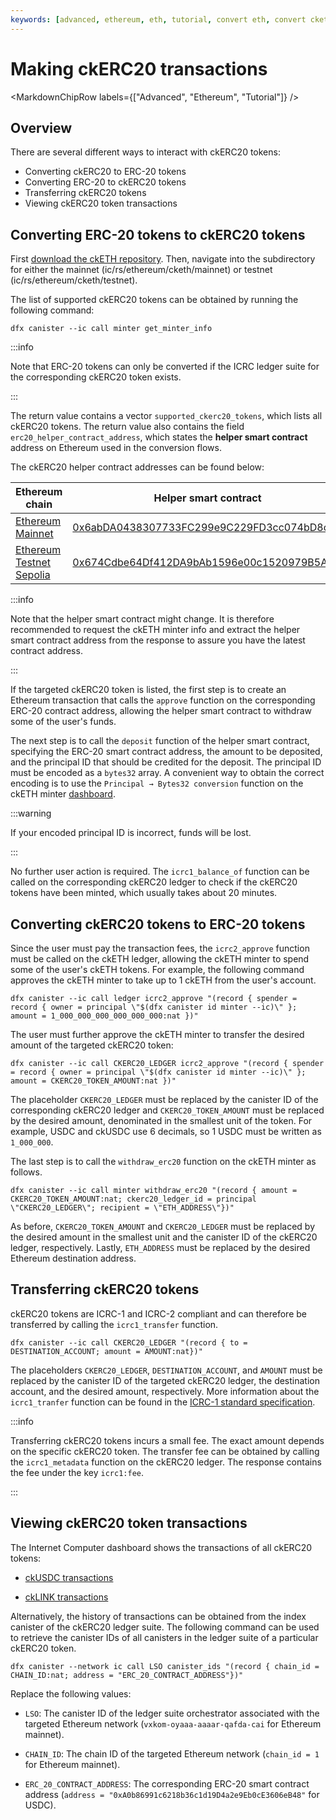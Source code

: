 ```yaml
---
keywords: [advanced, ethereum, eth, tutorial, convert eth, convert cketh, transfer cketh, use cketh, send cketh]
---
```



# Making ckERC20 transactions

<MarkdownChipRow labels={["Advanced", "Ethereum", "Tutorial"]} />

## Overview

There are several different ways to interact with ckERC20 tokens:

- Converting ckERC20 to ERC-20 tokens
- Converting ERC-20 to ckERC20 tokens
- Transferring ckERC20 tokens
- Viewing ckERC20 token transactions

## Converting ERC-20 tokens to ckERC20 tokens

First [download the ckETH repository](https://github.com/dfinity/ic/tree/master/rs/ethereum/cketh). Then, navigate into the subdirectory for either the mainnet (ic/rs/ethereum/cketh/mainnet) or testnet (ic/rs/ethereum/cketh/testnet).

The list of supported ckERC20 tokens can be obtained by running the following command:

```
dfx canister --ic call minter get_minter_info
```

:::info

Note that ERC-20 tokens can only be converted if the ICRC ledger suite for the
corresponding ckERC20 token exists.

:::

The return value contains a vector `supported_ckerc20_tokens`, which lists all ckERC20 tokens.
The return value also contains the field `erc20_helper_contract_address`, which states the **helper smart contract** address on Ethereum used in the conversion flows.

The ckERC20 helper contract addresses can be found below:

|Ethereum chain |Helper smart contract |
|---------------|----------------------|
|[Ethereum Mainnet](https://github.com/ethereum-lists/chains/blob/master/_data/chains/eip155-1.json)|[0x6abDA0438307733FC299e9C229FD3cc074bD8cC0](https://etherscan.io/address/0x6abDA0438307733FC299e9C229FD3cc074bD8cC0)|
|[Ethereum Testnet Sepolia](https://github.com/ethereum-lists/chains/blob/master/_data/chains/eip155-11155111.json)|[0x674Cdbe64Df412DA9bAb1596e00c1520979B5A23](https://sepolia.etherscan.io/address/0x674Cdbe64Df412DA9bAb1596e00c1520979B5A23)|

:::info

Note that the helper smart contract might change. It is therefore recommended to request the ckETH minter info and extract the helper smart contract address from the response to assure you have the latest contract address.

:::

If the targeted ckERC20 token is listed, the first step is to create an Ethereum transaction that calls the `approve` function on the corresponding ERC-20 contract address, allowing the helper smart contract to withdraw some of the user's funds.

The next step is to call the `deposit` function of the helper smart contract, specifying the ERC-20 smart contract address, the amount to be deposited, and the principal ID that should be credited for the deposit. The principal ID must be encoded as a `bytes32` array. A convenient way to obtain the correct encoding is to use the `Principal → Bytes32 conversion` function on the ckETH minter [dashboard](https://sv3dd-oaaaa-aaaar-qacoa-cai.raw.icp0.io/dashboard).

:::warning

If your encoded principal ID is incorrect, funds will be lost.

:::

No further user action is required. The `icrc1_balance_of` function can be called on the corresponding ckERC20 ledger to check if the ckERC20 tokens have been minted, which usually takes about 20 minutes.


## Converting ckERC20 tokens to ERC-20 tokens

Since the user must pay the transaction fees, the `icrc2_approve` function must be called on the ckETH ledger, allowing the ckETH minter to spend some of the user's ckETH tokens.
For example, the following command approves the ckETH minter to take up to 1 ckETH from the user's account.

```
dfx canister --ic call ledger icrc2_approve "(record { spender = record { owner = principal \"$(dfx canister id minter --ic)\" }; amount = 1_000_000_000_000_000_000:nat })"
```

The user must further approve the ckETH minter to transfer the desired amount of the targeted ckERC20 token:

```
dfx canister --ic call CKERC20_LEDGER icrc2_approve "(record { spender = record { owner = principal \"$(dfx canister id minter --ic)\" }; amount = CKERC20_TOKEN_AMOUNT:nat })"
```

The placeholder `CKERC20_LEDGER` must be replaced by the canister ID of the corresponding ckERC20 ledger and `CKERC20_TOKEN_AMOUNT` must be replaced by the desired amount, denominated in the smallest unit of the token. For example, USDC and ckUSDC use 6 decimals, so 1 USDC must be written as `1_000_000`.

The last step is to call the `withdraw_erc20` function on the ckETH minter as follows.

```
dfx canister --ic call minter withdraw_erc20 "(record { amount = CKERC20_TOKEN_AMOUNT:nat; ckerc20_ledger_id = principal \"CKERC20_LEDGER\"; recipient = \"ETH_ADDRESS\"})"
```

As before, `CKERC20_TOKEN_AMOUNT` and `CKERC20_LEDGER` must be replaced by the desired amount in the smallest unit and the canister ID of the ckERC20 ledger, respectively.
Lastly, `ETH_ADDRESS` must be replaced by the desired Ethereum destination address.

## Transferring ckERC20 tokens

ckERC20 tokens are ICRC-1 and ICRC-2 compliant and can therefore be transferred by calling the `icrc1_transfer` function.

```
dfx canister --ic call CKERC20_LEDGER "(record { to = DESTINATION_ACCOUNT; amount = AMOUNT:nat})"
```

The placeholders `CKERC20_LEDGER`, `DESTINATION_ACCOUNT`, and `AMOUNT` must be replaced by the canister ID of the targeted ckERC20 ledger, the destination account, and the desired amount, respectively. More information about the `icrc1_tranfer` function can be found in the [ICRC-1 standard specification](https://github.com/dfinity/ICRC-1/tree/main/standards/ICRC-1).

:::info

Transferring ckERC20 tokens incurs a small fee. The exact amount depends on the specific ckERC20 token. The transfer fee can be obtained by calling the `icrc1_metadata` function on the ckERC20 ledger. The response contains the fee under the key `icrc1:fee`.

:::

## Viewing ckERC20 token transactions

The Internet Computer dashboard shows the transactions of all ckERC20 tokens:

- [ckUSDC transactions](https://dashboard.internetcomputer.org/ethereum/xevnm-gaaaa-aaaar-qafnq-cai/transactions)

- [ckLINK transactions](https://dashboard.internetcomputer.org/ethereum/g4tto-rqaaa-aaaar-qageq-cai/transactions)

Alternatively, the history of transactions can be obtained from the index canister of the ckERC20 ledger suite.
The following command can be used to retrieve the canister IDs of all canisters in the ledger suite of a particular ckERC20 token.

```
dfx canister --network ic call LSO canister_ids "(record { chain_id = CHAIN_ID:nat; address = "ERC_20_CONTRACT_ADDRESS"})"
```


Replace the following values:

- `LSO`: The canister ID of the ledger suite orchestrator associated with the targeted Ethereum network (`vxkom-oyaaa-aaaar-qafda-cai` for Ethereum mainnet).

- `CHAIN_ID`: The chain ID of the targeted Ethereum network (`chain_id = 1` for Ethereum mainnet).

- `ERC_20_CONTRACT_ADDRESS`: The corresponding ERC-20 smart contract address (`address = "0xA0b86991c6218b36c1d19D4a2e9Eb0cE3606eB48"` for USDC).
